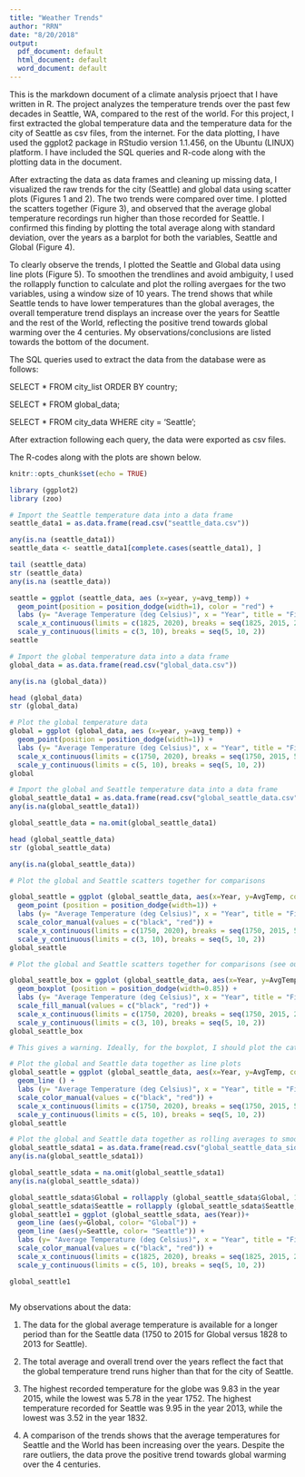 ```yaml
---
title: "Weather Trends"
author: "RRN"
date: "8/20/2018"
output:
  pdf_document: default
  html_document: default
  word_document: default
---
```


  This is the markdown document of a climate analysis prjoect that I have written in R. The project analyzes the temperature trends over the past few decades in Seattle, WA, compared to the rest of the world. For this project, I first extracted the global temperature data and the temperature data for the city of Seattle as csv files, from the internet. For the data plotting, I have used the ggplot2 package in RStudio version 1.1.456, on the Ubuntu (LINUX) platform. I have included the SQL queries and R-code along with the plotting data in the document. 
    
  After extracting the data as data frames and cleaning up missing data, I visualized the raw trends for the city (Seattle) and global data using scatter plots (Figures 1 and 2). The two trends were compared over time. I plotted the scatters together (Figure 3), and observed that the average global temperature recordings run higher than those recorded for Seattle. I confirmed this finding by plotting the total average along with standard deviation, over the years as a barplot for both the variables, Seattle and Global (Figure 4). 
    
  To clearly observe the trends, I plotted the Seattle and Global data using line plots (Figure 5). To smoothen the trendlines and avoid ambiguity, I used the rollapply function to calculate and plot the rolling avergaes for the two variables, using a window size of 10 years. The trend shows that while Seattle tends to have lower temperatures than the global averages, the overall temperature trend displays an increase over the years for Seattle and the rest of the World, reflecting the positive trend towards global warming over the 4 centuries. My observations/conclusions are listed towards the bottom of the document. 
  
  The SQL queries used to extract the data from the database were as follows: 
  
  SELECT * FROM city_list ORDER BY country;
  
  SELECT * FROM global_data;
  
  SELECT * FROM city_data WHERE city = 'Seattle';
  
  After extraction following each query, the data were exported as csv files. 
 
  
The R-codes along with the plots are shown below. 
  
```r
knitr::opts_chunk$set(echo = TRUE)
```

```r
library (ggplot2)
library (zoo)

```

```r
# Import the Seattle temperature data into a data frame
seattle_data1 = as.data.frame(read.csv("seattle_data.csv"))

any(is.na (seattle_data1))
seattle_data <- seattle_data1[complete.cases(seattle_data1), ]

tail (seattle_data)
str (seattle_data)
any(is.na (seattle_data))


```

```r

seattle = ggplot (seattle_data, aes (x=year, y=avg_temp)) + 
  geom_point(position = position_dodge(width=1), color = "red") +
  labs (y= "Average Temperature (deg Celsius)", x = "Year", title = "Figure 1: Temperature trend in Seattle over the years") +
  scale_x_continuous(limits = c(1825, 2020), breaks = seq(1825, 2015, 25))+
  scale_y_continuous(limits = c(3, 10), breaks = seq(5, 10, 2))
seattle

```

```r
# Import the global temperature data into a data frame
global_data = as.data.frame(read.csv("global_data.csv"))

any(is.na (global_data))

head (global_data)
str (global_data)

```

```r
# Plot the global temperature data
global = ggplot (global_data, aes (x=year, y=avg_temp)) + 
  geom_point(position = position_dodge(width=1)) +
  labs (y= "Average Temperature (deg Celsius)", x = "Year", title = "Figure 2: Temperature trend across the globe over the years") +
  scale_x_continuous(limits = c(1750, 2020), breaks = seq(1750, 2015, 50))+
  scale_y_continuous(limits = c(5, 10), breaks = seq(5, 10, 2))
global

```

```r
# Import the global and Seattle temperature data into a data frame
global_seattle_data1 = as.data.frame(read.csv("global_seattle_data.csv"))
any(is.na(global_seattle_data1))

global_seattle_data = na.omit(global_seattle_data1)

head (global_seattle_data)
str (global_seattle_data)

any(is.na(global_seattle_data))

```

```r
# Plot the global and Seattle scatters together for comparisons

global_seattle = ggplot (global_seattle_data, aes(x=Year, y=AvgTemp, color = Region)) +
  geom_point (position = position_dodge(width=1)) +
  labs (y= "Average Temperature (deg Celsius)", x = "Year", title = "Figure 3: Temperature trend in Seattle compared to the rest of the world") +
  scale_color_manual(values = c("black", "red")) +
  scale_x_continuous(limits = c(1750, 2020), breaks = seq(1750, 2015, 50))+
  scale_y_continuous(limits = c(3, 10), breaks = seq(5, 10, 2))
global_seattle

```


```r
# Plot the global and Seattle scatters together for comparisons (see outliers better) 

global_seattle_box = ggplot (global_seattle_data, aes(x=Year, y=AvgTemp, fill = Region))+
  geom_boxplot (position = position_dodge(width=0.85)) +
  labs (y= "Average Temperature (deg Celsius)", x = "Year", title = "Figure 4: Temperature trend in Seattle compared to the rest of the world") +
  scale_fill_manual(values = c("black", "red")) +
  scale_x_continuous(limits = c(1750, 2020), breaks = seq(1750, 2015, 25))+
  scale_y_continuous(limits = c(3, 10), breaks = seq(5, 10, 2))
global_seattle_box

# This gives a warning. Ideally, for the boxplot, I should plot the categorical variables on X-axis. I have ignored the warning to maintain consistency in data observation. 

```

```r
# Plot the global and Seattle data together as line plots
global_seattle = ggplot (global_seattle_data, aes(x=Year, y=AvgTemp, color = Region))+
  geom_line () +
  labs (y= "Average Temperature (deg Celsius)", x = "Year", title = "Figure 5: Temperature trend in Seattle compared to the rest of the world") +
  scale_color_manual(values = c("black", "red")) +
  scale_x_continuous(limits = c(1750, 2020), breaks = seq(1750, 2015, 50))+
  scale_y_continuous(limits = c(5, 10), breaks = seq(5, 10, 2))
global_seattle

```

```r
# Plot the global and Seattle data together as rolling averages to smoothen the plot
global_seattle_sdata1 = as.data.frame(read.csv("global_seattle_data_side.csv"))
any(is.na(global_seattle_sdata1))

global_seattle_sdata = na.omit(global_seattle_sdata1)
any(is.na(global_seattle_sdata))

global_seattle_sdata$Global = rollapply (global_seattle_sdata$Global, 10, mean, fill = list (NA, NA, NA), na.rm = TRUE, partial = TRUE)
global_seattle_sdata$Seattle = rollapply (global_seattle_sdata$Seattle, 10, mean, fill = list (NA, NA, NA), na.rm = TRUE, partial = TRUE)
global_seattle1 = ggplot (global_seattle_sdata, aes(Year))+
  geom_line (aes(y=Global, color= "Global")) +
  geom_line (aes(y=Seattle, color= "Seattle")) +
  labs (y= "Average Temperature (deg Celsius)", x = "Year", title = "Figure 6: Temperature trend in Seattle compared to the rest of the world", color = "Region") +
  scale_color_manual(values = c("black", "red")) +
  scale_x_continuous(limits = c(1825, 2020), breaks = seq(1825, 2015, 25))+
  scale_y_continuous(limits = c(5, 10), breaks = seq(5, 10, 2))

global_seattle1
  
```


My observations about the data: 
    
  1. The data for the global average temperature is available for a longer period than for the Seattle data (1750 to 2015 for Global versus 1828 to 2013 for Seattle).
  
  2. The total average and overall trend over the years reflect the fact that the global temperature trend runs higher than that for the city of Seattle. 
  
  3. The highest recorded temperature for the globe was 9.83 in the year 2015, while the lowest was 5.78 in the year 1752. The highest temperature recorded for Seattle was 9.95 in the year 2013, while the lowest was 3.52 in the year 1832.
  
  4. A comparison of the trends shows that the average temperatures for Seattle and the World has been increasing over the years. Despite the rare outliers, the data prove the positive trend towards global warming over the 4 centuries. 
  
  
  